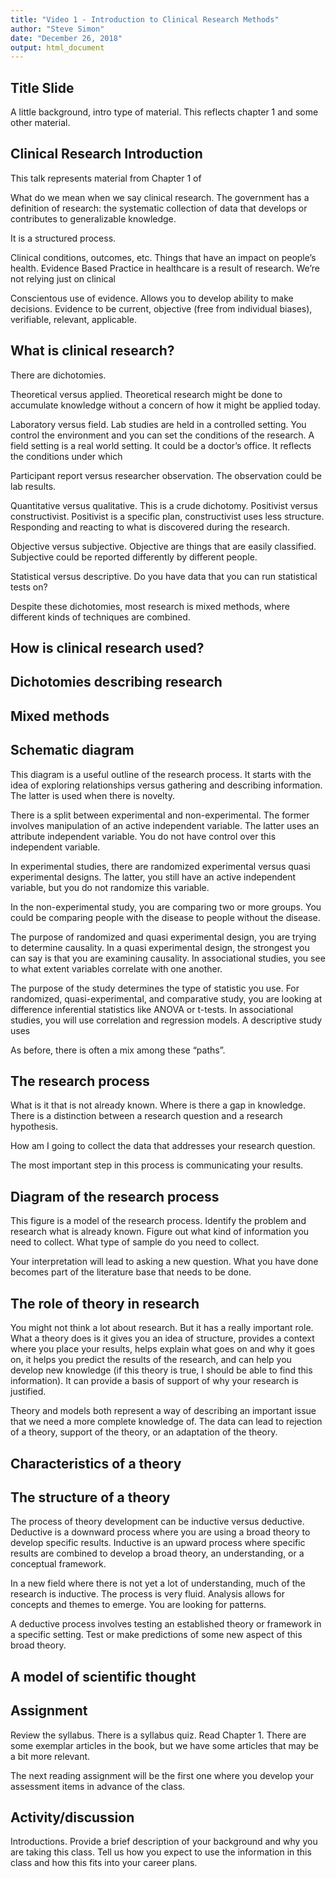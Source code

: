 ```yaml
---
title: "Video 1 - Introduction to Clinical Research Methods"
author: "Steve Simon"
date: "December 26, 2018"
output: html_document
---
```


## Title Slide

A little background, intro type of material. This reflects chapter 1 and some other material.

## Clinical Research Introduction

This talk represents material from Chapter 1 of 

What do we mean when we say clinical research. The government has a definition of research: the systematic collection of data that develops or contributes to generalizable knowledge.

It is a structured process.

Clinical conditions, outcomes, etc. Things that have an impact on people's health. Evidence Based Practice in healthcare is a result of research. We're not relying just on clinical 

Conscientous use of evidence. Allows you to develop ability to make decisions. Evidence to be current, objective (free from individual biases), verifiable, relevant, applicable.



## What is clinical research?

There are dichotomies.

Theoretical versus applied. Theoretical research might be done to accumulate knowledge without a concern of how it might be applied today.

Laboratory versus field. Lab studies are held in a controlled setting. You control the environment and you can set the conditions of the research. A field setting is a real world setting. It could be a doctor's office. It reflects the conditions under which

Participant report versus researcher observation. The observation could be lab results.

Quantitative versus qualitative. This is a crude dichotomy. Positivist versus constructivist. Positivist is a specific plan, constructivist uses less structure. Responding and reacting to what is discovered during the research.

Objective versus subjective. Objective are things that are easily classified. Subjective could be reported differently by different people.

Statistical versus descriptive. Do you have data that you can run statistical tests on?

Despite these dichotomies, most research is mixed methods, where different kinds of techniques are combined.

## How is clinical research used?


## Dichotomies describing research

## Mixed methods

## Schematic diagram

This diagram is a useful outline of the research process. It starts with the idea of exploring relationships versus gathering and describing information. The latter is used when there is novelty.

There is a split between experimental and non-experimental. The former involves manipulation of an active independent variable. The latter uses an attribute independent variable. You do not have control over this independent variable.

In experimental studies, there are randomized experimental versus quasi experimental designs. The latter, you still have an active independent variable, but you do not randomize this variable.

In the non-experimental study, you are comparing two or more groups. You could be comparing people with the disease to people without the disease.

The purpose of randomized and quasi experimental design, you are trying to determine causality. In a quasi experimental design, the strongest you can say is that you are examining causality. In associational studies, you see to what extent variables correlate with one another.

The purpose of the study determines the type of statistic you use. For randomized, quasi-experimental, and comparative study, you are looking at difference inferential statistics like ANOVA or t-tests. In associational studies, you will use correlation and regression models. A descriptive study uses 

As before, there is often a mix among these "paths".


## The research process

What is it that is not already known. Where is there a gap in knowledge. There is a distinction between a research question and a research hypothesis.

How am I going to collect the data that addresses your research question.

The most important step in this process is communicating your results.

## Diagram of the research process

This figure is a model of the research process. Identify the problem and research what is already known. Figure out what kind of information you need to collect. What type of sample do you need to collect.

Your interpretation will lead to asking a new question. What you have done becomes part of the literature base that needs to be done.

## The role of theory in research

You might not think a lot about research. But it has a really important role. What a theory does is it gives you an idea of structure, provides a context where you place your results, helps explain what goes on and why it goes on, it helps you predict the results of the research, and can help you develop new knowledge (if this theory is true, I should be able to find this information). It can provide a basis of support of why your research is justified.

Theory and models both represent a way of describing an important issue that we need a more complete knowledge of. The data can lead to rejection of a theory, support of the theory, or an adaptation of the theory.

## Characteristics of a theory

## The structure of a theory

The process of theory development can be inductive versus deductive. Deductive is a downward process where you are using a broad theory to develop specific results. Inductive is an upward process where specific results are combined to develop a broad theory, an understanding, or a conceptual framework.

In a new field where there is not yet a lot of understanding, much of the research is inductive. The process is very fluid. Analysis allows for concepts and themes to emerge. You are looking for patterns.

A deductive process involves testing an established theory or framework in a specific setting. Test or make predictions of some new aspect of this broad theory.

## A model of scientific thought

## Assignment

Review the syllabus. There is a syllabus quiz. Read Chapter 1. There are some exemplar articles in the book, but we have some articles that may be a bit more relevant.

The next reading assignment will be the first one where you develop your assessment items in advance of the class.

## Activity/discussion

Introductions. Provide a brief description of your background and why you are taking this class. Tell us how you expect to use the information in this class and how this fits into your career plans.
